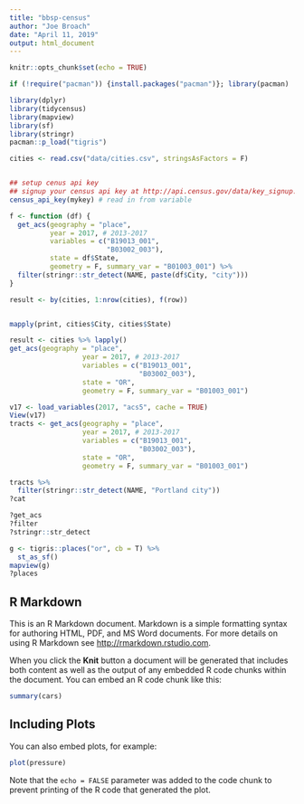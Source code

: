 ```yaml
---
title: "bbsp-census"
author: "Joe Broach"
date: "April 11, 2019"
output: html_document
---
```


```r
knitr::opts_chunk$set(echo = TRUE)

if (!require("pacman")) {install.packages("pacman")}; library(pacman)

library(dplyr)
library(tidycensus)
library(mapview)
library(sf)
library(stringr)
pacman::p_load("tigris")

```

```r
cities <- read.csv("data/cities.csv", stringsAsFactors = F)


## setup cenus api key
## signup your census api key at http://api.census.gov/data/key_signup.html
census_api_key(mykey) # read in from variable

f <- function (df) {
  get_acs(geography = "place", 
          year = 2017, # 2013-2017
          variables = c("B19013_001",
                        "B03002_003"),
          state = df$State,
          geometry = F, summary_var = "B01003_001") %>%
  filter(stringr::str_detect(NAME, paste(df$City, "city")))  
}

result <- by(cities, 1:nrow(cities), f(row))


mapply(print, cities$City, cities$State)

result <- cities %>% lapply()
get_acs(geography = "place", 
                  year = 2017, # 2013-2017
                  variables = c("B19013_001",
                                "B03002_003"),
                  state = "OR",
                  geometry = F, summary_var = "B01003_001")

v17 <- load_variables(2017, "acs5", cache = TRUE)
View(v17)
tracts <- get_acs(geography = "place", 
                  year = 2017, # 2013-2017
                  variables = c("B19013_001",
                                "B03002_003"),
                  state = "OR",
                  geometry = F, summary_var = "B01003_001")

tracts %>%
  filter(stringr::str_detect(NAME, "Portland city"))
?cat

?get_acs
?filter
?stringr::str_detect

g <- tigris::places("or", cb = T) %>%
  st_as_sf()
mapview(g)
?places
```


## R Markdown

This is an R Markdown document. Markdown is a simple formatting syntax for authoring HTML, PDF, and MS Word documents. For more details on using R Markdown see <http://rmarkdown.rstudio.com>.

When you click the **Knit** button a document will be generated that includes both content as well as the output of any embedded R code chunks within the document. You can embed an R code chunk like this:

```r
summary(cars)
```

## Including Plots

You can also embed plots, for example:

```r
plot(pressure)
```

Note that the `echo = FALSE` parameter was added to the code chunk to prevent printing of the R code that generated the plot.
